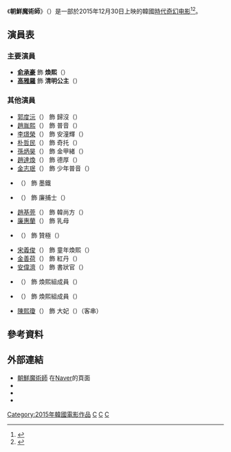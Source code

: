 {{Expand|time=2016-04-10T12:39:15+00:00}}
{{noteTA |G1=Show }}
{{Infobox Film
| name          = 朝鮮魔術師
| original_name = {{lang|ko|조선마술사}} 
| image          = Joseon-masulsa Poster.jpg
| director       = {{link-ko|金大承|김대승}}（{{lang|ko|김대승}}）
| producer       = 
| writer         = [[曹元熹|曹元熹]]（{{lang|ko|조원희}}）<br>金大承
| based_on       = {{link-ko|金琸桓|김탁환}}（{{lang|ko|김탁환}}）<br>[[李元泰_(韓國)|李元泰]]（{{lang|ko|이원태}}）
| starring       = [[俞承豪|俞承豪]]（{{lang|ko|유승호}}）<br>[[高雅羅|高雅羅]]（{{lang|ko|고아라}}）
| music          = {{link-ko|方俊錫|방준석}}（{{lang|ko|방준석}}）
| cinematography = [[趙成允|趙成允]]（{{lang|ko|조상윤}}）
| editing        = [[李鎮_(韓國)|李鎮]]（{{lang|ko|이진}}）
| studio         = withUs Film
| distributor    = {{le|樂天娛樂|Lotte Entertainment}}
| released       = {{Film date|2015|12|30|南韓|2016|3|25|台灣<ref>{{cite web|title=情遇魔法師 The Magician @movies【開眼電影網】http://www.atmovies.com.tw|url=http://www.atmovies.com.tw/movie/fmko52146952/|website=開眼電影網|accessdate=2016-04-10|archive-date=2016-03-13|archive-url=https://web.archive.org/web/20160313170247/http://www.atmovies.com.tw/movie/fmko52146952/|dead-url=no}}</ref>}}
| runtime        = 122分鐘
| country        = 韓國
| language       = 韓語、中文
| budget         = 
| gross          = {{USD|3210000}}<ref name="Kil"/>
|cn_name  = 
|hk_name  = 
|tw_name  = 情遇魔法師
}}
{{Infobox Korean name
 | hangul      = {{linktext|조|선|마|술|사}}
 | hanja       = {{linktext|朝|鮮|마|술|사}}
 | rr          = Joseonmasulsa
 | mr          = Chosŏnmasulsa
}}
《'''朝鮮魔術師'''》（{{lang-ko|'''조선마술사'''}}）是一部於2015年12月30日上映的韓國[[時代劇|時代]][[奇幻电影|奇幻电影]]<ref name="Kil">{{cite web|url= http://variety.com/2016/film/box-office/korea-box-office-himalayas-third-week-on-top-1201670985/|title= Korea Box Office: ‘Himalayas’ Remains On Top, Ahead of Extended ‘Inside Men’|first= Sonia|last= Kil|date= 2016-01-03|accessdate= 2016-01-04|work= [[Variety_(magazine)|Variety]]|archive-date= 2016-05-04|archive-url= https://web.archive.org/web/20160504152201/http://variety.com/2016/film/box-office/korea-box-office-himalayas-third-week-on-top-1201670985/|dead-url= no}}</ref><ref>{{cite web|title=‘조선마술사’, 예고편 공개…네티즌 ‘폭발적 반응’|url=http://bntnews.hankyung.com/apps/news?popup=0&nid=04&c1=04&c2=04&c3=00&nkey=201511200940353&mode=sub_view|website=[[bntnews|bntnews]]|first=Hee-kyung|last=Kim|accessdate=2015-11-25|date=20 November 2015|archive-date=2015-11-25|archive-url=https://web.archive.org/web/20151125185141/http://bntnews.hankyung.com/apps/news?popup=0&nid=04&c1=04&c2=04&c3=00&nkey=201511200940353&mode=sub_view|dead-url=no}}</ref>。

== 演員表 ==
=== 主要演員 ===
*'''[[俞承豪|俞承豪]]''' 飾 '''煥熙'''（{{lang|ko|환희}}）
*'''[[高雅羅|高雅羅]]''' 飾 '''清明公主'''（{{lang|ko|청명공주}}）

=== 其他演員 ===
*[[郭度沅|郭度沅]]（{{lang|ko|곽도원}}） 飾 歸沒（{{lang|ko|귀몰}}）
*[[趙胤熙|趙胤熙]]（{{lang|ko|조윤희}}） 飾 普音（{{lang|ko|보음}}）
*[[李璟榮|李璟榮]]（{{lang|ko|이경영}}） 飾 安潼輝（{{lang|ko|안동휘}}）
*[[朴哲民_(演員)|朴哲民]]（{{lang|ko|박철민}}） 飾 奇托（{{lang|ko|기탁}}）
*[[孫炳昊|孫炳昊]]（{{lang|ko|손병호}}） 飾 金甲緒（{{lang|ko|김갑서}}）
*[[趙達煥|趙達煥]]（{{lang|ko|조달환}}） 飾 德厚（{{lang|ko|덕후}}）
*[[金志珉|金志珉]]（{{lang|ko|김지민}}） 飾 少年普音（{{lang|ko|어린 보음}}）
*{{link-ko|張宥相|장유상}}（{{lang|ko|장유상}}） 飾 墨鐵
*{{link-ko|朴忠善|박충선}}（{{lang|ko|박충선}}） 飾 廉捕士（{{lang|ko|염부사}}）
*[[趙基莞|趙基莞]]（{{lang|ko|조기왕}}） 飾 韓尚方（{{lang|ko|한상방}}）
*[[廉惠蘭|廉惠蘭]]（{{lang|ko|염혜란}}） 飾 乳母
*{{link-ko|林鍾允|임종윤}}（{{lang|ko|원태희}}） 飾 贊極（{{lang|ko|찬극}}）
*[[宋義俊|宋義俊]]（{{lang|ko|송의준}}） 飾 童年煥熙（{{lang|ko|어린 환희}}）
*[[金善荷|金善荷]]（{{lang|ko|김선하}}） 飾 紅丹（{{lang|ko|홍단}}）
*[[安偉濟|安偉濟]]（{{lang|ko|안위제}}） 飾 書狀官（{{lang|ko|서장관}}）
*{{link-ko|李振權 (演員)|이진권 (배우)|李振權}}（{{lang|ko|이진권}}） 飾 煥熙組成員（{{lang|ko|환희단 장치팀}}）
*{{link-ko|金寶 (演員)|금보 (배우)|金寶}}（{{lang|ko|금보}}） 飾 煥熙組成員（{{lang|ko|환희단 장치팀}}）
*[[陳熙瓊|陳熙瓊]]（{{lang|ko|진희경}}） 飾 大妃（{{lang|ko|대비}}）（客串）

==參考資料==
{{Reflist}}

==外部連結==
*[http://movie.naver.com/movie/bi/mi/basic.nhn?code=130786 朝鮮魔術師] {{Wayback|url=http://movie.naver.com/movie/bi/mi/basic.nhn?code=130786 |date=20171113182434 }}在[[Naver|Naver]]的頁面 {{ko icon}}
* {{Hancinema film|The_Joseon_Magician|朝鮮魔術師}}
* {{kmdb film|15039|朝鮮魔術師}}
* {{imdb title|4471636|朝鮮魔術師}}

[[Category:2015年韓國電影作品|Category:2015年韓國電影作品]]
[[Category:韓語電影|C]]
[[Category:韓國奇幻電影|C]]
[[Category:韩国剧情片|C]]
